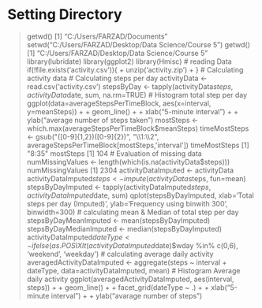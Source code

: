 # Setting Directory
> getwd()
[1] "C:/Users/FARZAD/Documents"
> setwd("C:/Users/FARZAD/Desktop/Data Science/Course 5")
> getwd()
[1] "C:/Users/FARZAD/Desktop/Data Science/Course 5"
library(lubridate)
library(ggplot2) 
library(Hmisc)
# reading Data
> if(!file.exists('activity.csv')){
+     unzip('activity.zip')
+ }
# Calculating activity data
# Calculating steps per day
> activityData <- read.csv('activity.csv')
> stepsByDay <- tapply(activityData$steps, activityData$date, sum, na.rm=TRUE)
# Histogram total step per day
> ggplot(data=averageStepsPerTimeBlock, aes(x=interval, y=meanSteps)) +
+     geom_line() +
+     xlab("5-minute interval") +
+     ylab("average number of steps taken")
> mostSteps <- which.max(averageStepsPerTimeBlock$meanSteps)
> timeMostSteps <-  gsub("([0-9]{1,2})([0-9]{2})", "\\1:\\2", averageStepsPerTimeBlock[mostSteps,'interval'])
> timeMostSteps
[1] "8:35"
> mostSteps
[1] 104
# Evaluation of missing data
> numMissingValues <- length(which(is.na(activityData$steps)))
> numMissingValues
[1] 2304
> activityDataImputed <- activityData
> activityDataImputed$steps <- impute(activityData$steps, fun=mean)
> stepsByDayImputed <- tapply(activityDataImputed$steps, activityDataImputed$date, sum)
> qplot(stepsByDayImputed, xlab='Total steps per day (Imputed)', ylab='Frequency using binwith 300', binwidth=300)
# calculating mean & Median of total step per day
> stepsByDayMeanImputed <- mean(stepsByDayImputed)
> stepsByDayMedianImputed <- median(stepsByDayImputed)
> activityDataImputed$dateType <-  ifelse(as.POSIXlt(activityDataImputed$date)$wday %in% c(0,6), 'weekend', 'weekday')
# calculating average daily activity 
> averagedActivityDataImputed <- aggregate(steps ~ interval + dateType, data=activityDataImputed, mean)
# Histogram Average daily activity
> ggplot(averagedActivityDataImputed, aes(interval, steps)) + 
+     geom_line() + 
+     facet_grid(dateType ~ .) +
+     xlab("5-minute interval") + 
+     ylab("avarage number of steps")
